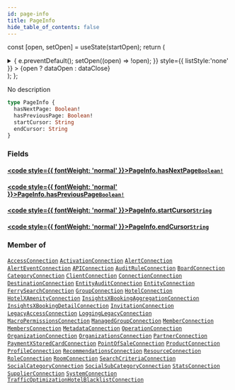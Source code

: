 ```yaml
---
id: page-info
title: PageInfo
hide_table_of_contents: false
---
```






const [open, setOpen] = useState(startOpen);
return (
<details {...(open ? { open: true } : {})} className="details" style={{ border:'none', boxShadow:'none', background:'var(--ifm-background-color)' }}>
<summary
onClick={(e) => {
e.preventDefault();
setOpen((open) => !open);
}}
style={{ listStyle:'none' }} >
{open ? dataOpen : dataClose}
</summary>
{open && children}
</details>
);
};

No description

```graphql
type PageInfo {
  hasNextPage: Boolean!
  hasPreviousPage: Boolean!
  startCursor: String
  endCursor: String
}
```

### Fields

#### [<code style={{ fontWeight: 'normal' }}>PageInfo.<b>hasNextPage</b></code>](#)<Bullet />[`Boolean!`](/api/scalars/boolean) <Badge class="badge badge--secondary" text="non-null"/> <Badge class="badge badge--secondary" text="scalar"/>

>

#### [<code style={{ fontWeight: 'normal' }}>PageInfo.<b>hasPreviousPage</b></code>](#)<Bullet />[`Boolean!`](/api/scalars/boolean) <Badge class="badge badge--secondary" text="non-null"/> <Badge class="badge badge--secondary" text="scalar"/>

>

#### [<code style={{ fontWeight: 'normal' }}>PageInfo.<b>startCursor</b></code>](#)<Bullet />[`String`](/api/scalars/string) <Badge class="badge badge--secondary" text="scalar"/>

>

#### [<code style={{ fontWeight: 'normal' }}>PageInfo.<b>endCursor</b></code>](#)<Bullet />[`String`](/api/scalars/string) <Badge class="badge badge--secondary" text="scalar"/>

>

### Member of

[`AccessConnection`](/api/objects/access-connection) <Badge class="badge badge--secondary" text="object"/><Bullet />[`ActivationConnection`](/api/objects/activation-connection) <Badge class="badge badge--secondary" text="object"/><Bullet />[`AlertConnection`](/api/objects/alert-connection) <Badge class="badge badge--secondary" text="object"/><Bullet />[`AlertEventConnection`](/api/objects/alert-event-connection) <Badge class="badge badge--secondary" text="object"/><Bullet />[`APIConnection`](/api/objects/apiconnection) <Badge class="badge badge--secondary" text="object"/><Bullet />[`AuditRuleConnection`](/api/objects/audit-rule-connection) <Badge class="badge badge--secondary" text="object"/><Bullet />[`BoardConnection`](/api/objects/board-connection) <Badge class="badge badge--secondary" text="object"/><Bullet />[`CategoryConnection`](/api/objects/category-connection) <Badge class="badge badge--secondary" text="object"/><Bullet />[`ClientConnection`](/api/objects/client-connection) <Badge class="badge badge--secondary" text="object"/><Bullet />[`ConnectionConnection`](/api/objects/connection-connection) <Badge class="badge badge--secondary" text="object"/><Bullet />[`DestinationConnection`](/api/objects/destination-connection) <Badge class="badge badge--secondary" text="object"/><Bullet />[`EntityAuditConnection`](/api/objects/entity-audit-connection) <Badge class="badge badge--secondary" text="object"/><Bullet />[`EntityConnection`](/api/objects/entity-connection) <Badge class="badge badge--secondary" text="object"/><Bullet />[`FerrySearchConnection`](/api/objects/ferry-search-connection) <Badge class="badge badge--secondary" text="object"/><Bullet />[`GroupConnection`](/api/objects/group-connection) <Badge class="badge badge--secondary" text="object"/><Bullet />[`HotelConnection`](/api/objects/hotel-connection) <Badge class="badge badge--secondary" text="object"/><Bullet />[`HotelXAmenityConnection`](/api/objects/hotel-xamenity-connection) <Badge class="badge badge--secondary" text="object"/><Bullet />[`InsightsXBookingAggregationConnection`](/api/objects/insights-xbooking-aggregation-connection) <Badge class="badge badge--secondary" text="object"/><Bullet />[`InsightsXBookingDetailConnection`](/api/objects/insights-xbooking-detail-connection) <Badge class="badge badge--secondary" text="object"/><Bullet />[`InvitationConnection`](/api/objects/invitation-connection) <Badge class="badge badge--secondary" text="object"/><Bullet />[`LegacyAccessConnection`](/api/objects/legacy-access-connection) <Badge class="badge badge--secondary" text="object"/><Bullet />[`LoggingLegacyConnection`](/api/objects/logging-legacy-connection) <Badge class="badge badge--secondary" text="object"/><Bullet />[`MacroPermissionsConnection`](/api/objects/macro-permissions-connection) <Badge class="badge badge--secondary" text="object"/><Bullet />[`ManagedGroupConnection`](/api/objects/managed-group-connection) <Badge class="badge badge--secondary" text="object"/><Bullet />[`MemberConnection`](/api/objects/member-connection) <Badge class="badge badge--secondary" text="object"/><Bullet />[`MembersConnection`](/api/objects/members-connection) <Badge class="badge badge--secondary" text="object"/><Bullet />[`MetadataConnection`](/api/objects/metadata-connection) <Badge class="badge badge--secondary" text="object"/><Bullet />[`OperationConnection`](/api/objects/operation-connection) <Badge class="badge badge--secondary" text="object"/><Bullet />[`OrganizationConnection`](/api/objects/organization-connection) <Badge class="badge badge--secondary" text="object"/><Bullet />[`OrganizationsConnection`](/api/objects/organizations-connection) <Badge class="badge badge--secondary" text="object"/><Bullet />[`PartnerConnection`](/api/objects/partner-connection) <Badge class="badge badge--secondary" text="object"/><Bullet />[`PaymentXStoredCardConnection`](/api/objects/payment-xstored-card-connection) <Badge class="badge badge--secondary" text="object"/><Bullet />[`PointOfSaleConnection`](/api/objects/point-of-sale-connection) <Badge class="badge badge--secondary" text="object"/><Bullet />[`ProductConnection`](/api/objects/product-connection) <Badge class="badge badge--secondary" text="object"/><Bullet />[`ProfileConnection`](/api/objects/profile-connection) <Badge class="badge badge--secondary" text="object"/><Bullet />[`RecommendationsConnection`](/api/objects/recommendations-connection) <Badge class="badge badge--secondary" text="object"/><Bullet />[`ResourceConnection`](/api/objects/resource-connection) <Badge class="badge badge--secondary" text="object"/><Bullet />[`RoleConnection`](/api/objects/role-connection) <Badge class="badge badge--secondary" text="object"/><Bullet />[`RoomConnection`](/api/objects/room-connection) <Badge class="badge badge--secondary" text="object"/><Bullet />[`SearchCriteriaConnection`](/api/objects/search-criteria-connection) <Badge class="badge badge--secondary" text="object"/><Bullet />[`SocialCategoryConnection`](/api/objects/social-category-connection) <Badge class="badge badge--secondary" text="object"/><Bullet />[`SocialSubCategoryConnection`](/api/objects/social-sub-category-connection) <Badge class="badge badge--secondary" text="object"/><Bullet />[`StatsConnection`](/api/objects/stats-connection) <Badge class="badge badge--secondary" text="object"/><Bullet />[`SupplierConnection`](/api/objects/supplier-connection) <Badge class="badge badge--secondary" text="object"/><Bullet />[`SystemConnection`](/api/objects/system-connection) <Badge class="badge badge--secondary" text="object"/><Bullet />[`TrafficOptimizationHotelBlacklistConnection`](/api/objects/traffic-optimization-hotel-blacklist-connection) <Badge class="badge badge--secondary" text="object"/>
